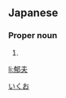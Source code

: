 ==Japanese==
{{ja-kanjitab|郁|夫}}

===Proper noun===
{{ja-pos|proper|いくお}}

# {{given name|male|lang=ja}}

[[Category:Japanese male given names|いくお]]

[[li:郁夫]]